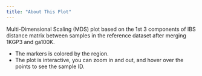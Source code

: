 ```yaml
---
title: "About This Plot"
---
```


Multi-Dimensional Scaling (MDS) plot based on the 1st 3 components of IBS distance matrix between samples in the reference dataset after merging 1KGP3 and ga100K.

* The markers is colored by the region.
* The plot is interactive, you can zoom in and out, and hover over the points to see the sample ID.
